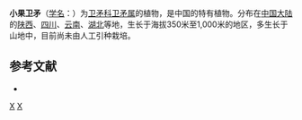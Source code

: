 {{Speciesbox 
| taxon = Euonymus microcarpus
| authority = (Oliv.) Sprague
}}
'''小果卫矛'''（[[学名|学名]]：{{lang|la|''Euonymus microcarpus''}}）为[[卫矛科|卫矛科]][[卫矛属|卫矛属]]的植物，是中国的特有植物。分布在[[中国大陆|中国大陆]]的[[陕西|陕西]]、[[四川|四川]]、[[云南|云南]]、[[湖北|湖北]]等地，生长于海拔350米至1,000米的地区，多生长于山地中，目前尚未由人工引种栽培。

== 参考文献 ==
<div class="references-small">
* {{cite web| url =http://www.bioinfo.cn/db05/KmzwSpecies.php?action=view&id=2929| title =小果卫矛| work =《中国高等植物数据库全库》| publisher =中国科学院微生物研究所| author =昆明植物研究所| accessdate =2009-02-23| deadurl =yes| archiveurl =https://web.archive.org/web/20160305022927/http://www.bioinfo.cn/db05/KmzwSpecies.php?action=view&id=2929| archivedate =2016-03-05}}
</div>
{{Taxonbar|from=Q10959181}}

[[Category:卫矛属|X]]
[[Category:中國特有植物|X]]